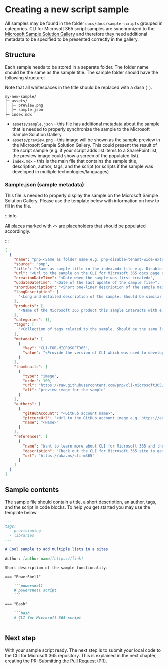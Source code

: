 # Creating a new script sample

All samples may be found in the folder `docs/docs/sample-scripts` grouped in categories. CLI for Microsoft 365 script samples are synchronized to the [Microsoft Sample Solution Gallery](https://adoption.microsoft.com/sample-solution-gallery/) and therefore they need additional metadata to be specified to be presented correctly in the gallery.

## Structure

Each sample needs to be stored in a separate folder. The folder name should be the same as the sample title. The sample folder should have the following structure:

Note that all whitespaces in the title should be replaced with a dash (`-`).

```
my-new-sample/
├─ assets/
│  ├─ preview.png
│  ├─ sample.json
├─ index.mdx
```

- `assets/sample.json` - this file has additional metadata about the sample that is needed to properly synchronize the sample to the Microsoft Sample Solution Gallery. 
- `assets/preview.png` - this image will be shown as the sample preview in the Microsoft Sample Solution Gallery. This could present the result of the script sample (e.g. if your script adds list items to a SharePoint list, the preview image could show a screen of the populated list). 
- `index.mdx` - this is the main file that contains the sample title, description, author, tags, and the script (or scripts if the sample was developed in multiple technologies/languages) 

### Sample.json (sample metadata)

This file is needed to properly display the sample on the Microsoft Sample Solution Gallery. Please use the template below with information on how to fill in the file. 

:::info

All places marked with `<>` are placeholders that should be populated accordingly.

:::

```json title="assets/sample.json"
[
  {
    "name": "pnp-<Same as folder name e.g. pnp-disable-tenant-wide-extension>",
    "source": "pnp",
    "title": "<Same as sample title in the index.mdx file e.g. Disable specified Tenant-wide Extension>",
    "url": "<Url to the sample on the CLI for Microsoft 365 docs page e.g. https://pnp.github.io/cli-microsoft365/sample-scripts/spo/disable-tenant-wide-extension>",
    "creationDateTime": "<Date when the sample was first created>",
    "updateDateTime": "<Date of the last update of the sample file>",
    "shortDescription": "<Short one-liner description of the sample main goal or functionality>",
    "longDescription": [
      "<Long and detailed description of the sample. Should be similar to the one used in the index.mdx file>"
    ],
    "products": [
      "<Name of the Microsoft 365 product this sample interacts with e.g. SharePoint>"
    ],
    "categories": [],
    "tags": [
      "<Collection of tags related to the sample. Should be the same list as defined in the index.mdx file. e.g. provisioning, libraries>"
    ],
    "metadata": [
      {
        "key": "CLI-FOR-MICROSOFT365",
        "value": "<Provide the version of CLI which was used to develop the sample e.g. v6.1>"
      }
    ],
    "thumbnails": [
      {
        "type": "image",
        "order": 100,
        "url": "https://raw.githubusercontent.com/pnp/cli-microsoft365/main/docs/docs/sample-scripts/<Sample folder path>/assets/preview.png",
        "alt": "preview image for the sample"
      }
    ],
    "authors": [
      {
        "gitHubAccount": "<GitHub account name>",
        "pictureUrl": "<Url to the GitHub account image e.g. https://avatars.githubusercontent.com/u/123456789?v=4>",
        "name": "<Name>"
      }
    ],
    "references": [
      {
        "name": "Want to learn more about CLI for Microsoft 365 and the commands",
        "description": "Check out the CLI for Microsoft 365 site to get started and for the reference to the commands.",
        "url": "https://aka.ms/cli-m365"
      }
    ]
  }
]
```

## Sample contents

The sample file should contain a title, a short description, an author, tags, and the script in code blocks. To help you get started you may use the template below.

```md title="index.mdx"
---
tags:
  - provisioning
  - libraries
---

# Cool sample to add multiple lists in a sites

Author: [author name](https://link)

Short description of the sample functionality.

=== "PowerShell"

    ```powershell
    # powershell script
    ```

=== "Bash"

    ```bash
    # CLI for Microsoft 365 script
    ```
```

## Next step

With your sample script ready. The next step is to submit your local code to the CLI for Microsoft 365 repository. This is explained in the next chapter, creating the PR: [Submitting the Pull Request (PR)](../creating-the-pr.mdx).

